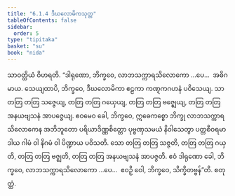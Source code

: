 ```yaml
---
title: "6.1.4 ဒီဃလောမိကသုတ္တ"
tableOfContents: false
sidebar:
  order: 5
type: "tipitaka"
basket: "su"
book: "nida"
---
```



<DynamicBreadcrumb />

<Division number="160" book="nida">

<Paragraph number="1029" book="nida">
သာဝတ္ထိယံ ဝိဟရတိ. “ဒါရုဏော, ဘိက္ခဝေ, လာဘသက္ကာရသိလောကော …ပေ…  အဓိဂမာယ. သေယျထာပိ, ဘိက္ခဝေ, ဒီဃလောမိကာ ဧဠကာ ကဏ္ဋကဂဟနံ ပဝိသေယျ. သာ တတြ တတြ သဇ္ဇေယျ, တတြ တတြ ဂယှေယျ, တတြ တတြ ဗဇ္ဈေယျ, တတြ တတြ အနယဗျသနံ အာပဇ္ဇေယျ. ဧဝမေဝ ခေါ, ဘိက္ခဝေ, ဣဓေကစ္စော ဘိက္ခု လာဘသက္ကာရသိလောကေန အဘိဘူတော ပရိယာဒိဏ္ဏစိတ္တော ပုဗ္ဗဏှသမယံ နိဝါသေတွာ ပတ္တစီဝရမာဒါယ ဂါမံ ဝါ နိဂမံ ဝါ ပိဏ္ဍာယ ပဝိသတိ. သော တတြ တတြ သဇ္ဇတိ, တတြ တတြ ဂယှတိ, တတြ တတြ ဗဇ္ဈတိ, တတြ တတြ အနယဗျသနံ အာပဇ္ဇတိ. ဧဝံ ဒါရုဏော ခေါ, ဘိက္ခဝေ, လာဘသက္ကာရသိလောကော …ပေ…  ဧဝဉှိ ဝေါ, ဘိက္ခဝေ, သိက္ခိတဗ္ဗန်”တိ.

</Paragraph>
</Division>

<Paragraph number="1030" type="center" book="nida">
စတုတ္ထံ.
</Paragraph>